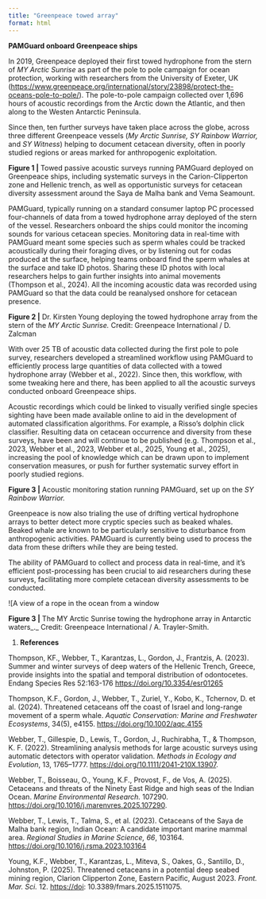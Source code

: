 ```yaml
---
title: "Greenpeace towed array"
format: html
---
```


**PAMGuard onboard Greenpeace ships**

In 2019, Greenpeace deployed their first towed hydrophone from the stern of *MY Arctic Sunrise* as part of the pole to pole campaign for ocean protection, working with researchers from the University of Exeter, UK (<https://www.greenpeace.org/international/story/23898/protect-the-oceans-pole-to-pole/>). The pole-to-pole campaign collected over 1,696 hours of acoustic recordings from the Arctic down the Atlantic, and then along to the Westen Antarctic Peninsula.

Since then, ten further surveys have taken place across the globe, across three different Greenpeace vessels (*My Arctic Sunrise, SY Rainbow Warrior,* and *SY Witness*) helping to document cetacean diversity, often in poorly studied regions or areas marked for anthropogenic exploitation.

**Figure 1 \|** Towed passive acoustic surveys running PAMGuard deployed on Greenpeace ships, including systematic surveys in the Carion-Clipperton zone and Hellenic trench, as well as opportunistic surveys for cetacean diversity assessment around the Saya de Malha bank and Vema Seamount.

PAMGuard, typically running on a standard consumer laptop PC processed four-channels of data from a towed hydrophone array deployed of the stern of the vessel. Researchers onboard the ships could monitor the incoming sounds for various cetacean species. Monitoring data in real-time with PAMGuard meant some species such as sperm whales could be tracked acoustically during their foraging dives, or by listening out for codas produced at the surface, helping teams onboard find the sperm whales at the surface and take ID photos. Sharing these ID photos with local researchers helps to gain further insights into animal movements (Thompson et al., 2024). All the incoming acoustic data was recorded using PAMGuard so that the data could be reanalysed onshore for cetacean presence.

**Figure 2 \|** Dr. Kirsten Young deploying the towed hydrophone array from the stern of the *MY Arctic Sunrise.* Credit: Greenpeace International / D. Zalcman

With over 25 TB of acoustic data collected during the first pole to pole survey, researchers developed a streamlined workflow using PAMGuard to efficiently process large quantities of data collected with a towed hydrophone array (Webber et al., 2022). Since then, this workflow, with some tweaking here and there, has been applied to all the acoustic surveys conducted onboard Greenpeace ships.

Acoustic recordings which could be linked to visually verified single species sighting have been made available online to aid in the development of automated classification algorithms. For example, a Risso’s dolphin click classifier. Resulting data on cetacean occurrence and diversity from these surveys, have been and will continue to be published (e.g. Thompson et al., 2023, Webber et al., 2023, Webber et al., 2025, Young et al., 2025), increasing the pool of knowledge which can be drawn upon to implement conservation measures, or push for further systematic survey effort in poorly studied regions.

**Figure 3 \|** Acoustic monitoring station running PAMGuard, set up on the *SY Rainbow Warrior.*

Greenpeace is now also trialing the use of drifting vertical hydrophone arrays to better detect more cryptic species such as beaked whales. Beaked whale are known to be particularly sensitive to disturbance from anthropogenic activities. PAMGuard is currently being used to process the data from these drifters while they are being tested.

The ability of PAMGuard to collect and process data in real-time, and it’s efficient post-processing has been crucial to aid researchers during these surveys, facilitating more complete cetacean diversity assessments to be conducted.

\![A view of a rope in the ocean from a window

**Figure 3 \|** The MY Arctic Sunrise towing the hydrophone array in Antarctic waters\_.\_ Credit: Greenpeace International / A. Trayler-Smith.

1.  **References**

Thompson, KF., Webber, T., Karantzas, L., Gordon, J., Frantzis, A. (2023). Summer and winter surveys of deep waters of the Hellenic Trench, Greece, provide insights into the spatial and temporal distribution of odontocetes. Endang Species Res 52:163-176 <https://doi.org/10.3354/esr01265>

Thompson, K.F., Gordon, J., Webber, T., Zuriel, Y., Kobo, K., Tchernov, D. et al. (2024). Threatened cetaceans off the coast of Israel and long-range movement of a sperm whale. *Aquatic Conservation: Marine and Freshwater Ecosystems*, 34(5), e4155. <https://doi.org/10.1002/aqc.4155>

Webber, T., Gillespie, D., Lewis, T., Gordon, J., Ruchirabha, T., & Thompson, K. F. (2022). Streamlining analysis methods for large acoustic surveys using automatic detectors with operator validation. *Methods in Ecology and Evolution*, 13, 1765–1777. <https://doi.org/10.1111/2041-210X.13907>.

Webber, T., Boisseau, O., Young, K.F., Provost, F., de Vos, A. (2025). Cetaceans and threats of the Ninety East Ridge and high seas of the Indian Ocean. *Marine Environmental Research.* 107290. <https://doi.org/10.1016/j.marenvres.2025.107290>.

Webber, T., Lewis, T., Talma, S., et al. (2023). Cetaceans of the Saya de Malha bank region, Indian Ocean: A candidate important marine mammal area. *Regional Studies in Marine Science,* *66*, 103164. <https://doi.org/10.1016/j.rsma.2023.103164>

Young, K.F., Webber, T., Karantzas, L., Miteva, S., Oakes, G., Santillo, D., Johnston, P. (2025). Threatened cetaceans in a potential deep seabed mining region, Clarion Clipperton Zone, Eastern Pacific, August 2023. *Front. Mar. Sci.* 12. <https://doi>: 10.3389/fmars.2025.1511075.
